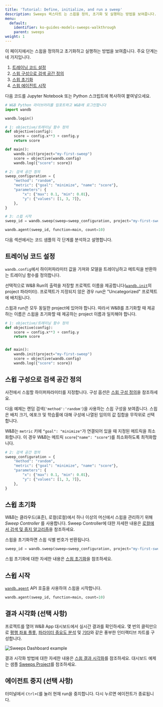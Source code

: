 ```yaml
---
title: 'Tutorial: Define, initialize, and run a sweep'
description: Sweeps 퀵스타트 는 스윕을 정의, 초기화 및 실행하는 방법을 보여줍니다. 주요 단계는 다음과 같습니다.
menu:
  default:
    identifier: ko-guides-models-sweeps-walkthrough
    parent: sweeps
weight: 1
---
```


이 페이지에서는 스윕을 정의하고 초기화하고 실행하는 방법을 보여줍니다. 주요 단계는 네 가지입니다.

1. [트레이닝 코드 설정](#set-up-your-training-code)
2. [스윕 구성으로 검색 공간 정의](#define-the-search-space-with-a-sweep-configuration)
3. [스윕 초기화](#initialize-the-sweep)
4. [스윕 에이전트 시작](#start-the-sweep)

다음 코드를 Jupyter Notebook 또는 Python 스크립트에 복사하여 붙여넣으세요.

```python
# W&B Python 라이브러리를 임포트하고 W&B에 로그인합니다
import wandb

wandb.login()

# 1: objective/트레이닝 함수 정의
def objective(config):
    score = config.x**3 + config.y
    return score

def main():
    wandb.init(project="my-first-sweep")
    score = objective(wandb.config)
    wandb.log({"score": score})

# 2: 검색 공간 정의
sweep_configuration = {
    "method": "random",
    "metric": {"goal": "minimize", "name": "score"},
    "parameters": {
        "x": {"max": 0.1, "min": 0.01},
        "y": {"values": [1, 3, 7]},
    },
}

# 3: 스윕 시작
sweep_id = wandb.sweep(sweep=sweep_configuration, project="my-first-sweep")

wandb.agent(sweep_id, function=main, count=10)
```

다음 섹션에서는 코드 샘플의 각 단계를 분석하고 설명합니다.

## 트레이닝 코드 설정
`wandb.config`에서 하이퍼파라미터 값을 가져와 모델을 트레이닝하고 메트릭을 반환하는 트레이닝 함수를 정의합니다.

선택적으로 W&B Run의 출력을 저장할 프로젝트 이름을 제공합니다([`wandb.init`](/ko/ref/python/init)의 project 파라미터). 프로젝트가 지정되지 않은 경우 run은 "Uncategorized" 프로젝트에 배치됩니다.

<Note>
스윕과 run은 모두 동일한 project에 있어야 합니다. 따라서 W&B를 초기화할 때 제공하는 이름은 스윕을 초기화할 때 제공하는 project 이름과 일치해야 합니다.
</Note>

```python
# 1: objective/트레이닝 함수 정의
def objective(config):
    score = config.x**3 + config.y
    return score


def main():
    wandb.init(project="my-first-sweep")
    score = objective(wandb.config)
    wandb.log({"score": score})
```

## 스윕 구성으로 검색 공간 정의

사전에서 스윕할 하이퍼파라미터를 지정합니다. 구성 옵션은 [스윕 구성 정의](/ko/guides/sweeps/define-sweep-configuration/)을 참조하세요.

다음 예제는 랜덤 검색(`'method':'random'`)을 사용하는 스윕 구성을 보여줍니다. 스윕은 배치 크기, 에포크 및 학습률에 대해 구성에 나열된 임의의 값 집합을 무작위로 선택합니다.

W&B는 `metric` 키에 `“goal": "minimize"`가 연결되어 있을 때 지정된 메트릭을 최소화합니다. 이 경우 W&B는 메트릭 `score`(`"name": "score"`)를 최소화하도록 최적화합니다.

```python
# 2: 검색 공간 정의
sweep_configuration = {
    "method": "random",
    "metric": {"goal": "minimize", "name": "score"},
    "parameters": {
        "x": {"max": 0.1, "min": 0.01},
        "y": {"values": [1, 3, 7]},
    },
}
```

## 스윕 초기화

W&B는 클라우드(표준), 로컬(로컬)에서 하나 이상의 머신에서 스윕을 관리하기 위해 _Sweep Controller_ 를 사용합니다. Sweep Controller에 대한 자세한 내용은 [로컬에서 검색 및 중지 알고리즘](/ko/guides/sweeps/local-controller/)을 참조하세요.

스윕을 초기화하면 스윕 식별 번호가 반환됩니다.

```python
sweep_id = wandb.sweep(sweep=sweep_configuration, project="my-first-sweep")
```

스윕 초기화에 대한 자세한 내용은 [스윕 초기화](/ko/guides/sweeps/walkthrough/#%EC%8A%A4%EC%9C%95-%EC%B4%88%EA%B8%B0%ED%99%94)을 참조하세요.

## 스윕 시작

[`wandb.agent`](/ko/ref/python/agent) API 호출을 사용하여 스윕을 시작합니다.

```python
wandb.agent(sweep_id, function=main, count=10)
```

## 결과 시각화 (선택 사항)

프로젝트를 열어 W&B App 대시보드에서 실시간 결과를 확인하세요. 몇 번의 클릭만으로 [평행 좌표 플롯](/ko/guides/app/features/panels/parallel-coordinates/), [파라미터 중요도 분석](/ko/guides/app/features/panels/parameter-importance/) 및 [기타](/ko/guides/app/features/panels/)와 같은 풍부한 인터랙티브 차트를 구성합니다.

<Frame>
    <img src="/images/sweeps/quickstart_dashboard_example.png" alt="Sweeps Dashboard example"  />
</Frame>

결과 시각화 방법에 대한 자세한 내용은 [스윕 결과 시각화](/ko/guides/sweeps/visualize-sweep-results/)를 참조하세요. 대시보드 예제는 샘플 [Sweeps Project](https://wandb.ai/anmolmann/pytorch-cnn-fashion/sweeps/pmqye6u3)를 참조하세요.

## 에이전트 중지 (선택 사항)

터미널에서 `Ctrl+C`를 눌러 현재 run을 중지합니다. 다시 누르면 에이전트가 종료됩니다.
